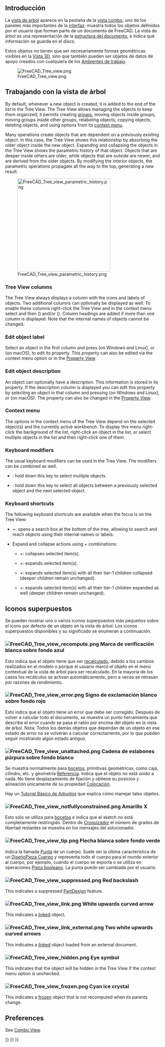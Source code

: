 <languages/>
{{TOCright}}

<span id="Introduction"></span>
== Introducción ==

<div class="mw-translate-fuzzy">
La [[Tree_view/es|vista de árbol]] aparece en la pestaña {{MenuCommand|Modelo}} de la [[Combo_view/es|vista combo]], uno de los paneles más importantes de la [[Interface/es|interfaz]]; muestra todos los objetos definidos por el usuario que forman parte de un documento de FreeCAD. La vista de árbol es una representación de la [[document structure/es|estructura del documento]], e indica qué información se guarda en el disco.
</div>

Estos objetos no tienen que ser necesariamente formas geométricas visibles en la [[3D_view/es|Vista 3D]], sino que también pueden ser objetos de datos de apoyo creados con cualquiera de los [[Workbenches/es|Ambientes de trabajo]].

[[File:FreeCAD_Tree_view.png]]

{{Caption|La vista de árbol que muestra varios elementos del documento.}}

<span id="Working_with_the_Tree_View"></span>
== Trabajando con la vista de árbol ==

By default, whenever a new object is created, it is added to the end of the list in the Tree View. The Tree View allows managing the objects to keep them organized; it permits creating [[Std_Group|groups]], moving objects inside groups, moving groups inside other groups, relabeling objects, copying objects, deleting objects, and using options from its [[#Context_menu|context menu]].

Many operations create objects that are dependent on a previously existing object. In this case, the Tree View shows this relationship by absorbing the older object inside the new object. Expanding and collapsing the objects in the Tree View shows the parametric history of that object. Objects that are deeper inside others are older, while objects that are outside are newer, and are derived from the older objects. By modifying the interior objects, the parametric operations propagate all the way to the top, generating a new result.

[[File:FreeCAD_Tree_view_parametric_history.png|x300px]]

{{Caption|The topmost object is created by doing parametric operations on objects which themselves were created by previous operations.<br>
Fully expanding the tree reveals the original elements that were used to create the partial solids.}}

=== Tree View columns ===

The Tree View always displays a column with the icons and labels of objects. Two additional columns can optionally be displayed as well. To enable these columns right-click the Tree View and in the context menu select {{MenuCommand|Tree settings}} and then {{MenuCommand|Show description}} ({{Version|0.21}}) and/or {{MenuCommand|Show internal name}} ({{Version|1.0}}). Column headings are added if more than one column is displayed. Note that the internal names of objects cannot be changed.

=== Edit object label ===

Select an object in the first column and press {{KEY|F2}} (on Windows and Linux), or {{KEY|Enter}} (on macOS), to edit its {{PropertyData|Label}} property. This property can also be edited via the context menu option {{MenuCommand|Rename}} or in the [[Property_View|Property View]].

=== Edit object description ===

An object can optionally have a description. This information is stored in its {{PropertyData|Label2}} property. If the description column is displayed you can edit this property by selecting an object in that column and pressing {{KEY|F2}} (on Windows and Linux), or {{KEY|Enter}} (on macOS). The property can also be changed in the [[Property_View|Property View]].

=== Context menu ===

The options in the context menu of the Tree View depend on the selected object(s) and the currently active workbench. To display this menu right-click the background of the list, right-click an object in the list, or select multiple objects in the list and then right-click one of them.

=== Keyboard modifiers ===

The usual keyboard modifiers can be used in the Tree View. The modifiers can be combined as well.
* {{KEY|Ctrl}}: hold down this key to select multiple objects.
* {{KEY|Shift}}: hold down this key to select all objects between a previously selected object and the next selected object.

=== Keyboard shortcuts ===

The following keyboard shortcuts are available when the focus is on the Tree View:
* {{KEY|Ctrl}}+{{KEY|F}}: opens a search box at the bottom of the tree, allowing to search and reach objects using their internal names or labels.
* Expand and collapse actions using {{KEY|Alt}}+{{KEY|Arrow}} combinations: {{Version|0.20}}
** {{KEY|Alt}}+{{KEY|Left}}: collapses selected item(s).
** {{KEY|Alt}}+{{KEY|Right}}: expands selected item(s).
** {{KEY|Alt}}+{{KEY|Up}}: expands selected item(s) with all their tier-1 children collapsed (deeper children remain unchanged).
** {{KEY|Alt}}+{{KEY|Down}}: expands selected item(s) with all their tier-1 children expanded as well (deeper children remain unchanged).

<span id="Overlay_icons"></span>
== Iconos superpuestos ==

<div class="mw-translate-fuzzy">
Se pueden mostrar uno o varios iconos superpuestos más pequeños sobre el icono por defecto de un objeto en la vista de árbol. Los iconos superpuestos disponibles y su significado se enumeran a continuación. {{Version/es|0.19}}
</div>

<span id="File:FreeCAD_Tree_view_recompute.png_White_check_mark_on_blue_background"></span>
=== [[File:FreeCAD_Tree_view_recompute.png]] Marca de verificación blanca sobre fondo azul ===

Esto indica que el objeto tiene que ser [[Std_Refresh/es|recalculado]], debido a los cambios realizados en el modelo o porque el usuario marcó el objeto en el menú contextual de la vista de árbol para ser recalculado. En la mayoría de los casos los recálculos se activan automáticamente, pero a veces se retrasan por razones de rendimiento.

<span id="File:FreeCAD_Tree_view_error.png_White_exclamation_mark_on_red_background"></span>
=== [[File:FreeCAD_Tree_view_error.png]] Signo de exclamación blanco sobre fondo rojo ===

Esto indica que el objeto tiene un error que debe ser corregido. Después de volver a calcular todo el documento, se muestra un punto herramienta que describe el error cuando se pasa el ratón por encima del objeto en la vista de árbol. Nota: Todos los demás objetos que dependan de un objeto en ese estado de error no se volverán a calcular correctamente, por lo que pueden seguir mostrando algún estado antiguo.

<span id="File:FreeCAD_Tree_view_unattached.png_Purple_chain_link"></span>
<div class="mw-translate-fuzzy">
=== [[File:FreeCAD_Tree_view_unattached.png]] Cadena de eslabones púrpura sobre fondo blanco ===
</div>

<div class="mw-translate-fuzzy">
Se muestra normalmente para [[Sketch/es|bocetos]], primitivas geométricas, como caja, cilindro, etc. y geometría [[Datum/es|Referencia]]. Indica que el objeto no está unido a nada. No tiene desplazamiento de fijación y obtiene su posición y alineación únicamente de su propiedad [[Placement/es|Colocación]].
</div>

Hay un [[Basic_Attachment_Tutorial/es|Tutorial Básico de Adjuntos]] que explica cómo manejar tales objetos.

<span id="File:FreeCAD_Tree_view_notfullyconstrained.png_Yellow_X"></span>
=== [[File:FreeCAD_Tree_view_notfullyconstrained.png]] Amarillo X ===

<div class="mw-translate-fuzzy">
Esto sólo se utiliza para [[Sketch/es|bocetos]] e indica que el sketch no está completamente restringido. Dentro de [[Sketcher_Workbench/es|Croquizador]] el número de grados de libertad restantes se muestra en los mensajes del solucionador.
</div>

<span id="File:FreeCAD_Tree_view_tip.png_White_arrow_on_green_background"></span>
=== [[File:FreeCAD_Tree_view_tip.png]] Flecha blanca sobre fondo verde ===

Indica la llamada [[PartDesign_Body/es#punta|Punta]] de un cuerpo. Suele ser la última característica de un [[PartDesign_Body/es|DiseñoPieza Cuerpo]] y representa todo el cuerpo para el mundo exterior al cuerpo, por ejemplo, cuando el cuerpo se exporta o se utiliza en operaciones [[Part_Boolean/es|Pieza booleano]]. La punta puede ser cambiada por el usuario.

=== [[File:FreeCAD_Tree_view_suppressed.png]] Red backslash ===

{{Version|1.0}}

This indicates a suppressed [[PartDesign_Workbench|PartDesign]] feature.

=== [[File:FreeCAD_Tree_view_link.png]] White upwards curved arrow ===

This indicates a [[Std_LinkMake|linked]] object.

=== [[File:FreeCAD_Tree_view_link_external.png]] Two white upwards curved arrows ===

This indicates a [[Std_LinkMake|linked]] object loaded from an external document.

=== [[File:FreeCAD_Tree_view_hidden.png]] Eye symbol ===

This indicates that the object will be hidden in the Tree View if the {{MenuCommand|Show items hidden in Tree View}} context menu option is unchecked.

=== [[File:FreeCAD_Tree_view_frozen.png]] Cyan ice crystal ===

{{Version|1.0}}

This indicates a [[Std_ToggleFreeze|frozen]] object that is not recomputed when its parents change.

== Preferences ==

See [[Combo_View#Preferences|Combo View]].


{{Interface_navi{{#translation:}}}}
{{Std_Base_navi{{#translation:}}}}
{{Userdocnavi{{#translation:}}}}